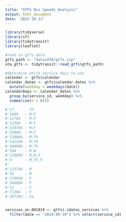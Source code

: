 ```yaml
---
title: "GTFS Bus Speeds Analysis"
output: html_document
date: '2022-10-13'
---
```


```r
library(tidyverse)
library(sf)
library(tidytransit)
library(leaflet)
```

```r
#read in gtfs data
gtfs_path <- "data/UTA/gtfs.zip"
uta_gtfs <- tidytransit::read_gtfs(gtfs_path)
```

```r
#determine which service days to use
calendar <- gtfs$calendar
calendar_dates <- gtfs$calendar_dates %>%
  mutate(weekday = weekdays(date))
calendarDays <- calendar_dates %>%
  group_by(service_id, weekday) %>%
  summarize(n = n())

#'17     - Th
#'1004   - M:F
#'12704  - M:F
#'13304  - M:F
#'210704 - M:F
#'24904  - M:F
#'128004 - M:Th
#'142204 - M:Th
#'340904 - M:Th
#'504    - M:W
#'150804 - M,W,F
#'4      - M,Th,F
#'
#'123704 - M
#'16     - M
#'276904 - F
#'340804 - F
#'12     - F
#'71304  - F
#'207302 - Sa



```






```r
services_on_091019 <- gtfs$.$dates_services %>% 
  filter(date == "2019-09-10") %>% select(service_id)
```

